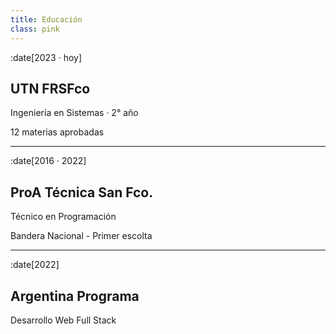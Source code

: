 ```yaml
---
title: Educación
class: pink
---
```


:date[2023 · hoy]
## UTN FRSFco
Ingeniería en Sistemas · 2° año

12 materias aprobadas

---

:date[2016 · 2022]
## ProA Técnica San Fco.
Técnico en Programación

Bandera Nacional - Primer escolta

---

:date[2022]
## Argentina Programa
Desarrollo Web Full Stack


